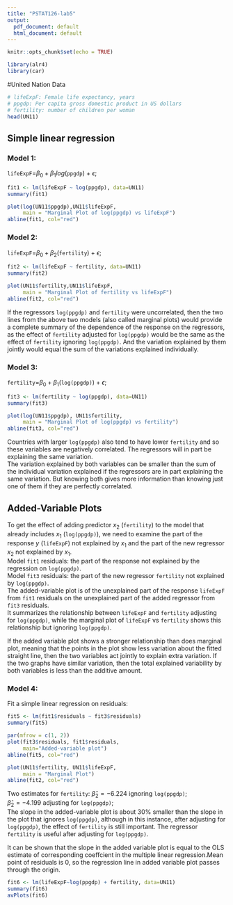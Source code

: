 ```yaml
---
title: "PSTAT126-lab5"
output:
  pdf_document: default
  html_document: default
---
```


```r
knitr::opts_chunk$set(echo = TRUE)
```

```r
library(alr4)
library(car)
```


#United Nation Data

```r
# lifeExpF: Female life expectancy, years
# ppgdp: Per capita gross domestic product in US dollars
# fertility: number of children per woman
head(UN11)
```


## Simple linear regression
### Model 1:
`lifeExpF`=$\beta_0 + \beta_1 log$(`ppgdp`) + $\epsilon$;\
```r
fit1 <- lm(lifeExpF ~ log(ppgdp), data=UN11)
summary(fit1)
```
```r
plot(log(UN11$ppgdp),UN11$lifeExpF, 
     main = "Marginal Plot of log(ppgdp) vs lifeExpF")
abline(fit1, col="red")
```

### Model 2:
`lifeExpF`=$\beta_0 + \beta_2$(`fertility`) + $\epsilon$;\

```r
fit2 <- lm(lifeExpF ~ fertility, data=UN11)
summary(fit2)
```

```r
plot(UN11$fertility,UN11$lifeExpF, 
     main = "Marginal Plot of fertility vs lifeExpF")
abline(fit2, col="red")
```

If the regressors `log(ppgdp)` and `fertility` were uncorrelated, then the two lines from the above two models (also called marginal plots) would provide a complete summary of the dependence of the response on the regressors, as the effect of `fertility` adjusted for `log(ppgdp)` would be the same as the effect of `fertility` ignoring `log(ppgdp)`. And the variation explained by them jointly would equal the sum of the variations explained individually.

### Model 3:

`fertility`=$\beta_0 + \beta_1$(`log(ppgdp)`) + $\epsilon$;\

```r
fit3 <- lm(fertility ~ log(ppgdp), data=UN11)
summary(fit3)
```


```r
plot(log(UN11$ppgdp), UN11$fertility,
     main = "Marginal Plot of log(ppgdp) vs fertility")
abline(fit3, col="red")
```

Countries with larger `log(ppgdp)` also tend to have lower `fertility` and so these variables are negatively correlated. The regressors will in part be explaining the same variation.\
The variation explained by both variables can be smaller than the sum of the individual variation explained if the regressors are in part explaining the same variation. But knowing both gives more information than knowing just one of them if they are perfectly correlated. \


## Added-Variable Plots

To get the effect of adding predictor $x_2$ (`fertility`) to the model that already includes $x_1$ (`log(ppgdp)`), we need to examine the part of the response $y$ (`lifeExpF`) not explained by $x_1$ and the part of the new regressor $x_2$ not explained by $x_1$.\
Model `fit1` residuals: the part of the response not explained by the regression on `log(ppgdp)`.\
Model `fit3` residuals: the part of the new regressor `fertility` not explained by `log(ppgdp)`.\
The added-variable plot is of the unexplained part of the response `lifeExpF` from `fit1` residuals on the unexplained part of the added regressor from `fit3` residuals.\
It summarizes the relationship between `lifeExpF` and `fertility` adjusting for `log(ppgdp)`, while the marginal plot of `lifeExpF` vs `fertility` shows this relationship but ignoring `log(ppgdp)`.\

If the added variable plot shows a stronger relationship than does marginal plot, meaning that the points in the plot show less variation about the fitted straight line, then the two variables act jointly to explain extra variation. If the two graphs have similar variation, then the total explained variability by both variables is less than the additive amount.


### Model 4:
Fit a simple linear regression on residuals:

```r
fit5 <- lm(fit1$residuals ~ fit3$residuals)
summary(fit5)
```

```r
par(mfrow = c(1, 2))
plot(fit3$residuals, fit1$residuals,
     main="Added-variable plot")
abline(fit5, col="red")

plot(UN11$fertility, UN11$lifeExpF, 
     main = "Marginal Plot")
abline(fit2, col="red")

```

Two estimates for `fertility`:
$\hat{\beta}_2 = -6.224$ ignoring `log(ppgdp)`;\
$\hat{\beta}_2 = -4.199$ adjusting for `log(ppgdp)`;\
The slope in the added-variable plot is about 30% smaller than the slope in the plot that ignores `log(ppgdp)`, although in this instance, after adjusting for `log(ppgdp)`, the effect of `fertility` is still important. The regressor `fertility` is useful after adjusting for `log(ppgdp)`. 

It can be shown that the slope in the added variable plot is equal to the OLS estimate of corresponding coeffcient in the multiple linear regression.Mean point of residuals is $0$, so the regression line in added variable plot passes through the origin.

```r
fit6 <- lm(lifeExpF~log(ppgdp) + fertility, data=UN11)
summary(fit6)
avPlots(fit6)
```
